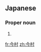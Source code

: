 ==Japanese==
{{ja-kanjitab|いま|むら|yomi=k}}

===Proper noun===
{{ja-pos|いまむら|proper}}

# {{surname|lang=ja|sort=いまむら}}

[[fr:今村]]
[[zh:今村]]